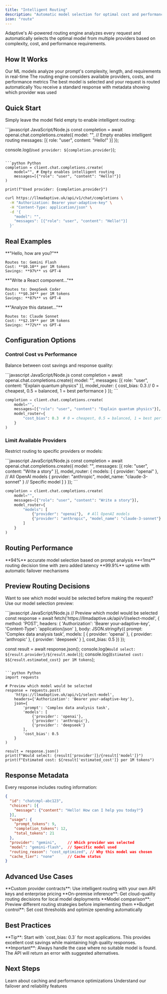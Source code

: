 ```yaml
---
title: "Intelligent Routing"
description: "Automatic model selection for optimal cost and performance"
icon: "route"
---
```


Adaptive's AI-powered routing engine analyzes every request and automatically selects the optimal model from multiple providers based on complexity, cost, and performance requirements.

## How It Works

<Steps>
  <Step title="Request Analysis">
    Our ML models analyze your prompt's complexity, length, and requirements in real-time
  </Step>
  <Step title="Provider Selection">
    The routing engine considers available providers, costs, and performance metrics
  </Step>
  <Step title="Optimal Match">
    The best model is selected and your request is routed automatically
  </Step>
  <Step title="Response Delivery">
    You receive a standard response with metadata showing which provider was used
  </Step>
</Steps>

## Quick Start

Simply leave the model field empty to enable intelligent routing:

<CodeGroup>
```javascript JavaScript/Node.js
const completion = await openai.chat.completions.create({
  model: "", // Empty enables intelligent routing
  messages: [{ role: "user", content: "Hello!" }]
});

console.log(`Used provider: ${completion.provider}`);
```

```python Python
completion = client.chat.completions.create(
    model="", # Empty enables intelligent routing
    messages=[{"role": "user", "content": "Hello!"}]
)

print(f"Used provider: {completion.provider}")
```

```bash cURL
curl https://llmadaptive.uk/api/v1/chat/completions \
  -H "Authorization: Bearer your-adaptive-key" \
  -H "Content-Type: application/json" \
  -d '{
    "model": "",
    "messages": [{"role": "user", "content": "Hello!"}]
  }'
```
</CodeGroup>

## Real Examples

<CardGroup cols={3}>
  <Card title="Simple Greeting" icon="message">
    **"Hello, how are you?"**
    
    Routes to: Gemini Flash  
    Cost: **$0.10** per 1M tokens  
    Savings: **97%** vs GPT-4
  </Card>
  <Card title="Code Generation" icon="code">
    **"Write a React component..."**
    
    Routes to: DeepSeek Coder  
    Cost: **$0.34** per 1M tokens  
    Savings: **87%** vs GPT-4
  </Card>
  <Card title="Complex Analysis" icon="brain">
    **"Analyze this dataset..."**
    
    Routes to: Claude Sonnet  
    Cost: **$2.19** per 1M tokens  
    Savings: **72%** vs GPT-4
  </Card>
</CardGroup>

## Configuration Options

### Control Cost vs Performance

Balance between cost savings and response quality:

<CodeGroup>
```javascript JavaScript/Node.js
const completion = await openai.chat.completions.create({
  model: "",
  messages: [{ role: "user", content: "Explain quantum physics" }],
  model_router: {
    cost_bias: 0.3 // 0 = cheapest, 0.5 = balanced, 1 = best performance
  }
});
```

```python Python
completion = client.chat.completions.create(
    model="",
    messages=[{"role": "user", "content": "Explain quantum physics"}],
    model_router={
        "cost_bias": 0.3  # 0 = cheapest, 0.5 = balanced, 1 = best performance
    }
)
```
</CodeGroup>

### Limit Available Providers

Restrict routing to specific providers or models:

<CodeGroup>
```javascript JavaScript/Node.js
const completion = await openai.chat.completions.create({
  model: "",
  messages: [{ role: "user", content: "Write a story" }],
  model_router: {
    models: [
      { provider: "openai" }, // All OpenAI models
      { provider: "anthropic", model_name: "claude-3-sonnet" } // Specific model
    ]
  }
});
```

```python Python
completion = client.chat.completions.create(
    model="",
    messages=[{"role": "user", "content": "Write a story"}],
    model_router={
        "models": [
            {"provider": "openai"},  # All OpenAI models
            {"provider": "anthropic", "model_name": "claude-3-sonnet"}  # Specific model
        ]
    }
)
```
</CodeGroup>

## Routing Performance

<CardGroup cols={3}>
  <Card title="Accuracy" icon="target">
    **94%** accurate model selection based on prompt analysis
  </Card>
  <Card title="Speed" icon="zap">
    **&lt;1ms** routing decision time with zero added latency
  </Card>
  <Card title="Reliability" icon="shield-check">
    **99.9%** uptime with automatic failover mechanisms
  </Card>
</CardGroup>

## Preview Routing Decisions

Want to see which model would be selected before making the request? Use our model selection preview:

<CodeGroup>
```javascript JavaScript/Node.js
// Preview which model would be selected
const response = await fetch('https://llmadaptive.uk/api/v1/select-model', {
  method: 'POST',
  headers: { 
    'Authorization': 'Bearer your-adaptive-key',
    'Content-Type': 'application/json'
  },
  body: JSON.stringify({
    prompt: 'Complex data analysis task',
    models: [
      { provider: 'openai' },
      { provider: 'anthropic' },
      { provider: 'deepseek' }
    ],
    cost_bias: 0.5
  })
});

const result = await response.json();
console.log(`Would select: ${result.provider}/${result.model}`);
console.log(`Estimated cost: $${result.estimated_cost} per 1M tokens`);
```

```python Python
import requests

# Preview which model would be selected
response = requests.post(
    'https://llmadaptive.uk/api/v1/select-model',
    headers={'Authorization': 'Bearer your-adaptive-key'},
    json={
        'prompt': 'Complex data analysis task',
        'models': [
            {'provider': 'openai'},
            {'provider': 'anthropic'},
            {'provider': 'deepseek'}
        ],
        'cost_bias': 0.5
    }
)

result = response.json()
print(f"Would select: {result['provider']}/{result['model']}")
print(f"Estimated cost: ${result['estimated_cost']} per 1M tokens")
```
</CodeGroup>

## Response Metadata

Every response includes routing information:

```json
{
  "id": "chatcmpl-abc123",
  "choices": [{
    "message": {"content": "Hello! How can I help you today?"}
  }],
  "usage": {
    "prompt_tokens": 9,
    "completion_tokens": 12,
    "total_tokens": 21
  },
  "provider": "gemini",     // Which provider was selected
  "model": "gemini-flash",  // Specific model used
  "routing_reason": "cost_optimized", // Why this model was chosen
  "cache_tier": "none"      // Cache status
}
```

## Advanced Use Cases

<CardGroup cols={2}>
  <Card title="Enterprise Optimization" icon="building">
    **Custom provider contracts**: Use intelligent routing with your own API keys and enterprise pricing
  </Card>
  <Card title="Local Deployment" icon="server">
    **On-premise inference**: Get cloud-quality routing decisions for local model deployments
  </Card>
  <Card title="A/B Testing" icon="flask">
    **Model comparison**: Preview different routing strategies before implementing them
  </Card>
  <Card title="Cost Monitoring" icon="chart-line">
    **Budget control**: Set cost thresholds and optimize spending automatically
  </Card>
</CardGroup>

## Best Practices

<Note>
**Tip**: Start with `cost_bias: 0.3` for most applications. This provides excellent cost savings while maintaining high quality responses.
</Note>

<Warning>
**Important**: Always handle the case where no suitable model is found. The API will return an error with suggested alternatives.
</Warning>

## Next Steps

<CardGroup cols={2}>
  <Card title="Performance Features" href="/features/performance" icon="zap">
    Learn about caching and performance optimizations
  </Card>
  <Card title="Provider Resiliency" href="/features/provider-resiliency" icon="shield">
    Understand our failover and reliability features
  </Card>
</CardGroup>